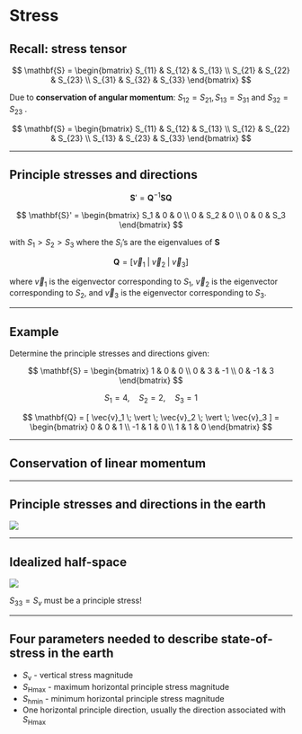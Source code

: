 # Stress

## Recall: stress tensor

$$
\mathbf{S} =
\begin{bmatrix}
S_{11} & S_{12} & S_{13} \\
S_{21} & S_{22} & S_{23} \\
S_{31} & S_{32} & S_{33}
\end{bmatrix}
$$

::: {.fragment}
Due to **conservation of angular momentum**: $S_{12} = S_{21}, S_{13} = S_{31}$ and $S_{32} = S_{23}$ .
:::

::: {.fragment}
$$
\mathbf{S} =
\begin{bmatrix}
S_{11} & S_{12} & S_{13} \\
S_{12} & S_{22} & S_{23} \\
S_{13} & S_{23} & S_{33}
\end{bmatrix}
$$
:::

---

## Principle stresses and directions {.smaller}

$$\mathbf{S}' = \mathbf{Q}^{-1} \mathbf{S Q}$$

::: {.fragment}
$$
\mathbf{S}' = 
\begin{bmatrix}
S_1 & 0 & 0 \\
0 & S_2 & 0 \\
0 & 0 & S_3
\end{bmatrix}
$$

with $S_1 \gt S_2 \gt S_3$ where the $S_i$'s are the eigenvalues of $\mathbf{S}$ 
:::

::: {.fragment}
$$
\mathbf{Q} = [ \vec{v}_1 \; \vert \; \vec{v}_2 \; \vert \; \vec{v}_3 ]
$$

where $\vec{v}_1$ is the eigenvector corresponding to $S_1$, $\vec{v}_2$ is the eigenvector corresponding to $S_2$, and $\vec{v}_3$ is the eigenvector corresponding to $S_3$.
:::

---

## Example

Determine the principle stresses and directions given:

$$
\mathbf{S} = 
\begin{bmatrix}
1 & 0 & 0 \\
0 & 3 & -1 \\
0 & -1 & 3
\end{bmatrix}
$$

::: {.fragment}
$$
S_1 = 4, \quad S_2 = 2, \quad S_3 = 1
$$
:::

::: {.fragment}
$$
\mathbf{Q} = [ \vec{v}_1 \; \vert \; \vec{v}_2 \; \vert \; \vec{v}_3 ] =
\begin{bmatrix}
0 & 0 & 1 \\
-1 & 1 & 0 \\
1 & 1 & 0
\end{bmatrix}
$$
:::

---

## Conservation of linear momentum

\begin{align}
\rho \frac{\partial^2 u_1}{\partial t^2} &= \frac{\partial S_{11}}{\partial x_1} + \frac{\partial S_{12}}{\partial x_2} + \frac{\partial S_{13}}{\partial x_3} + \rho b_1 \\
\rho \frac{\partial^2 u_2}{\partial t^2} &= \frac{\partial S_{12}}{\partial x_1} + \frac{\partial S_{22}}{\partial x_2} + \frac{\partial S_{23}}{\partial x_3} + \rho b_2 \\
\rho \frac{\partial^2 u_1}{\partial t^2} &= \frac{\partial S_{13}}{\partial x_1} + \frac{\partial S_{23}}{\partial x_2} + \frac{\partial S_{33}}{\partial x_3} + \rho b_3
\end{align}

---

## Principle stresses and directions in the earth

![](img/Lecture5-PrincipleStressAndDirectionsInEarth_13_0.png){fig-align="center"}

---

## Idealized half-space

![](img/Lecture5-PrincipleStressAndDirectionsInEarth_16_0.png)


::: {.fragment}
$S_{33} = S_v$ must be a principle stress!
:::

---

## Four parameters needed to describe state-of-stress in the earth

::: {.incremental}
- $S_\mbox{v}$ - vertical stress magnitude
- $S_{\mbox{Hmax}}$ - maximum horizontal principle stress magnitude
- $S_\mbox{hmin}$ - minimum horizontal principle stress magnitude
- One horizontal principle direction, usually the direction associated with $S_\mbox{Hmax}$
:::
